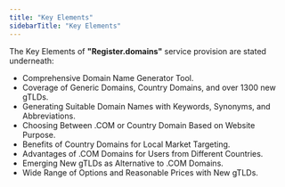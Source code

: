 ```yaml
---
title: "Key Elements"
sidebarTitle: "Key Elements"
---
```



The Key Elements of **"Register.domains"** service provision are stated underneath:

- Comprehensive Domain Name Generator Tool.
- Coverage of Generic Domains, Country Domains, and over 1300 new gTLDs.
- Generating Suitable Domain Names with Keywords, Synonyms, and Abbreviations.
- Choosing Between .COM or Country Domain Based on Website Purpose.
- Benefits of Country Domains for Local Market Targeting.
- Advantages of .COM Domains for Users from Different Countries.
- Emerging New gTLDs as Alternative to .COM Domains.
- Wide Range of Options and Reasonable Prices with New gTLDs.